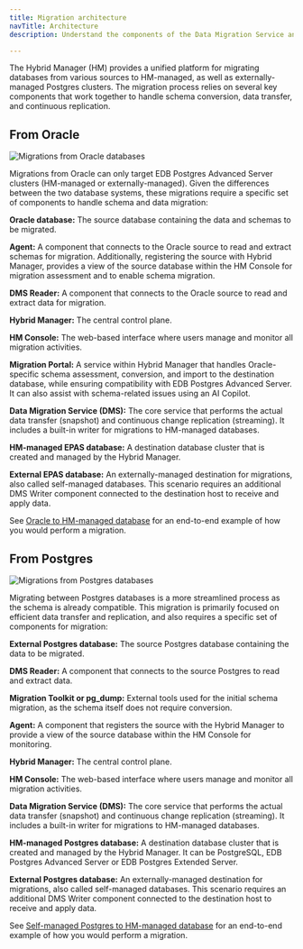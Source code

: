 ```yaml
---
title: Migration architecture 
navTitle: Architecture
description: Understand the components of the Data Migration Service and how you can leverage them to perform migrations.

---
```


The Hybrid Manager (HM) provides a unified platform for migrating databases from various sources to HM-managed, as well as externally-managed Postgres clusters. The migration process relies on several key components that work together to handle schema conversion, data transfer, and continuous replication.

## From Oracle

![Migrations from Oracle databases](/edb-postgres-ai/hybrid-manager/images/hm_migrations_oracle.svg)

Migrations from Oracle can only target EDB Postgres Advanced Server clusters (HM-managed or externally-managed). Given the differences between the two database systems, these migrations require a specific set of components to handle schema and data migration:

**Oracle database:** The source database containing the data and schemas to be migrated.

**Agent:** A component that connects to the Oracle source to read and extract schemas for migration. Additionally, registering the source with Hybrid Manager, provides a view of the source database within the HM Console for migration assessment and to enable schema migration.

**DMS Reader:** A component that connects to the Oracle source to read and extract data for migration.

**Hybrid Manager:** The central control plane.

**HM Console:** The web-based interface where users manage and monitor all migration activities.

**Migration Portal:** A service within Hybrid Manager that handles Oracle-specific schema assessment, conversion, and import to the destination database, while ensuring compatibility with EDB Postgres Advanced Server. It can also assist with schema-related issues using an AI Copilot.

**Data Migration Service (DMS):** The core service that performs the actual data transfer (snapshot) and continuous change replication (streaming). It includes a built-in writer for migrations to HM-managed databases.

**HM-managed EPAS database:** A destination database cluster that is created and managed by the Hybrid Manager.

**External EPAS database:** An externally-managed destination for migrations, also called self-managed databases. This scenario requires an additional DMS Writer component connected to the destination host to receive and apply data.

See [Oracle to HM-managed database](/edb-postgres-ai/hybrid-manager/using_hybrid_manager/migration/migration_guides/oracle_to_hm_managed/) for an end-to-end example of how you would perform a migration.

## From Postgres

![Migrations from Postgres databases](/edb-postgres-ai/hybrid-manager/images/hm_migrations_pg.svg)

Migrating between Postgres databases is a more streamlined process as the schema is already compatible. This migration is primarily focused on efficient data transfer and replication, and also requires a specific set of components for migration:

**External Postgres database:** The source Postgres database containing the data to be migrated.

**DMS Reader:** A component that connects to the source Postgres to read and extract data.

**Migration Toolkit or pg_dump:** External tools used for the initial schema migration, as the schema itself does not require conversion.

**Agent:** A component that registers the source with the Hybrid Manager to provide a view of the source database within the HM Console for monitoring. 

**Hybrid Manager:** The central control plane.

**HM Console:** The web-based interface where users manage and monitor all migration activities.

**Data Migration Service (DMS):** The core service that performs the actual data transfer (snapshot) and continuous change replication (streaming). It includes a built-in writer for migrations to HM-managed databases.

**HM-managed Postgres database:** A destination database cluster that is created and managed by the Hybrid Manager. It can be PostgreSQL, EDB Postgres Advanced Server or EDB Postgres Extended Server.

**External Postgres database:** An externally-managed destination for migrations, also called self-managed databases. This scenario requires an additional DMS Writer component connected to the destination host to receive and apply data.

See [Self-managed Postgres to HM-managed database](/edb-postgres-ai/hybrid-manager/using_hybrid_manager/migration/migration_guides/self_managed_pg_to_hm_managed/) for an end-to-end example of how you would perform a migration.
